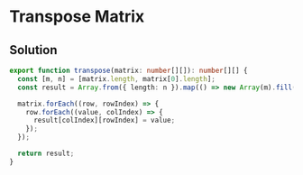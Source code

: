 # Transpose Matrix

## Solution

```typescript filename="solution.ts" copy 
export function transpose(matrix: number[][]): number[][] {
  const [m, n] = [matrix.length, matrix[0].length];
  const result = Array.from({ length: n }).map(() => new Array(m).fill(undefined));

  matrix.forEach((row, rowIndex) => {
    row.forEach((value, colIndex) => {
      result[colIndex][rowIndex] = value;
    });
  });

  return result;
}
```
